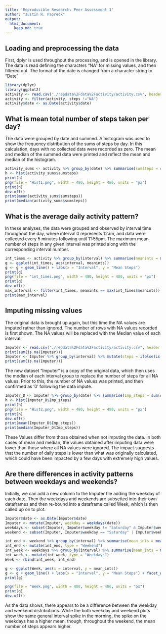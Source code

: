 ---
title: 'Reproducible Research: Peer Assessment 1'
author: "Justin R. Papreck"
output:
  html_document:
    keep_md: true
---


## Loading and preprocessing the data
First, dplyr is used throughout the processing, and is opened in the library. The 
data is read defining the characters "NA" for missing values, and then filtered out. 
The format of the date is changed from a character string to "Date"

```{r preprocessing}
library(dplyr)
library(ggplot2)
activity <- read.csv("./repdata%2Fdata%2Factivity/activity.csv", header = TRUE, na.strings = "NA")
activity <- filter(activity, steps !="NA")
activity$date <- as.Date(activity$date)
```


## What is mean total number of steps taken per day?
The data were grouped by date and summed. A histogram was used to show the frequency
distribution of the sums of steps by day. In this calculation, days with no collected
data were recorded as zero. The mean and median of the summed data were printed and
reflect the mean and median of the histogram. 



```{r descriptives}
activity_sums <- activity %>% group_by(date) %>% summarise(sumsteps = sum(steps), meansteps = mean(steps), medsteps = median(steps[steps>0]))
h <- hist(activity_sums$sumsteps)
print(h)
png(file = "Hist1.png", width = 480, height = 480, units = "px")
print(h)
dev.off()
print(mean(activity_sums$sumsteps))
print(median(activity_sums$sumsteps))
```

## What is the average daily activity pattern?
In these analyses, the data were grouped and observed by interval time throughout
the day, where interval 0 represents 12am, and data were collected every 5 minutes 
following until 11:55pm. The maximum mean number of steps in any given interval 
was printed along with the corresponding interval number. 


```{r itervals}
int_times <- activity %>% group_by(interval) %>% summarise(meanints = mean(steps), medianints = median(steps))
g <- ggplot(int_times, aes(interval, meanints))
g <- g + geom_line() + labs(x = "Interval", y = "Mean Steps")
print(g)
png(file = "int_times.png", width = 480, height = 480, units = "px")
print(g)
dev.off()
max_interval <- filter(int_times, meanints == max(int_times$meanints))
print(max_interval)
```

## Imputing missing values
The original data is brought up again, but this time the NA values are imputed 
rather than ignored. The number of rows with NA values recorded is first shown.
The NA values will be replaced with the Median value of each interval.  

```{r imputing}
Imputer <- read.csv("./repdata%2Fdata%2Factivity/activity.csv", header = TRUE, na.strings = "NA")
print(sum(is.na(Imputer)))
Imputer <- Imputer %>% group_by(interval) %>% mutate(steps = ifelse(is.na(steps), median(steps, na.rm = TRUE), steps))
print(sum(is.na(Imputer)))
```

The new dataset "Imputer" is a copy of the original data, which then uses the median
of each interval group to replace the number of steps for all NA values. Prior to 
this, the number of NA values was printed, and then confirmed as '0' following the 
data impute. 

```{r imputed descriptives}
Imputer_D <- Imputer %>% group_by(date) %>% summarise(Imp_steps = sum(steps))
h <- hist(Imputer_D$Imp_steps)
print(h)
png(file = "Hist2.png", width = 480, height = 480, units = "px")
print(h)
dev.off()
print(mean(Imputer_D$Imp_steps))
print(median(Imputer_D$Imp_steps))
```

These Values differ from those obtained when not imputing the data. In both cases 
of mean and median, the values obtained after imputing data were lower than those
where all NA values were ignored. The impact suggests that the number of daily 
steps is lower than what was originally calculated, which could have been impacted 
by a few days with extremely high values. 

## Are there differences in activity patterns between weekdays and weekends?
Initially, we can add a new column to the Imputer file adding the weekday of each 
date. Then the weekdays and weekends are subsetted into their own dataframes and 
then re-bound into a dataframe called Week, which is then called up on to plot. 

```{r weekdays}
Imputer$date <- as.Date(Imputer$date)
Imputer <- mutate(Imputer, weekday = weekdays(date))
weekdays <- subset(Imputer, Imputer$weekday != "Saturday" & Imputer$weekday !="Sunday")
weekend <- subset(Imputer, Imputer$weekday == "Saturday" | Imputer$weekday =="Sunday")

int_end <- weekend %>% group_by(interval) %>% summarise(mean_ints = mean(steps), median_ints = median(steps))
int_end <- mutate(int_end, type = "Weekend")
int_week <- weekdays %>% group_by(interval) %>% summarise(mean_ints = mean(steps), median_ints = median(steps))
int_week <- mutate(int_week, type = "Weekdays")
Week <- rbind(int_week, int_end)

g <- ggplot(Week, aes(x = interval, y = mean_ints))
g <- g + geom_line() + labs(x = "Interval", y = "Mean Steps") + facet_wrap(~type, nrow=2)
print(g)

png(file = "Week.png", width = 480, height = 480, units = "px")
print(g)
dev.off()
```

As the data shows, there appears to be a difference between the weekday and weekend distributions. While the both weekday and weekend plots show the same general interval spike in the morning, the spike on the weekdays has a higher mean, though, throughout the weekend, the mean number of steps appears higher.  